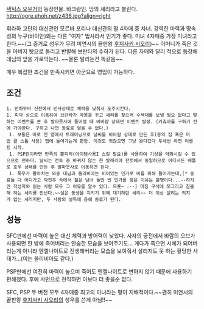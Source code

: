 [[택틱스 오우거]]의 등장인물. 바크람인. 땅의 셰리라고 불린다.
http://ogre.ehoh.net/z436.jpg?align=right

휘라하 교단의 대신관인 모르바 포리나 대신관의 딸 4자매 중 차녀. 강력한 마력과 땅속성의 누구(바이안)와는 다른 "여자" 법사라서 인기가 좋다. 미녀 4자매중 가장 미녀라고 한다.~~(그 증거로 성우가 무려 미연시의 끝판왕 [[후지사키 시오리]])~~ 어머니가 죽은 것을 아버지 탓으로 돌리고 반발해 브란타의 수하가 된다. 다른 자매와 달리 적으로 등장해 데님의 앞을 가로막는다. ~~물론 털리는건 똑같음~~
 
매우 복잡한 조건을 만족시키면 아군으로 영입이 가능하다.

== 조건 ==
 1. 반하무바 신전에서 빈사상태로 체력을 낮춰서 도주시킨다.
 1. 피닥 성으로 이동하여 브란타가 악몽을 꾸고 셰리를 찾으러 수색대를 보낼 필요 없다고 말하는 이벤트를 본 후 발마뭇사에 들어설 때 비바람 상태면 이벤트 발생. (카츄아를 구하기 전에 가야한다. 구하고 나면 동료로 얻을 수 없다.)
  1. 보통은 바로 전 맵에서 트레이닝으로 날씨를 비바람 상태로 만든 후(용의 집 혹은 마법 콜 스톰 사용) 맵에 들어가는게 편함. 이것도 귀찮으면 그냥 왓다갔다 두세번 하면 이벤트 시작.
  1. PSP판이라면 만족의 뿔피리(아이템사용I 스킬 필요)를 사용하여 기상을 악화시킬 수 있으므로 편하다. 날씨는 전투 중 바뀌지 않는 한 발레리아 전토에서 동일하므로 어디서든 배틀로 호우 상태를 만든 후 발마뭇사로 이동하면 된다.
  1. 폭우가 몰아치는 와중 데님과 올리비아는 비어있는 민가로 비를 피해 들어가는데,[* 동료들 다 어디가고 악천후 속에서 젊은 남녀 둘만 빈 민가를 찾은 이유는 불명이다...--하지만 작성자와 읽는 사람 모두 그 이유를 알수 있다. 므흣~ .--] 마침 구석에 쪼그리고 침울해 하는 셰리를 만난다.~~실은 동생을 지키기 위해 대기하던 셰리~~ 더 이상 살려는 의지가 없는 셰리지만, 두 사람의 설득에 응해 동료가 된다.

== 성능 ==
SFC판에선 마력이 높은 대신 체력과 방어력이 낮았다. 사자의 궁전에서 바람의 오브가 사용되면 한 방에 죽어버리는 안습한 모습을 보여주기도... 게다가 죽으면 시체가 되어버리는게 아니라 엔젤나이트로 전생해버리는 모습을 보여줘서 살리지도 못 하는 황당한 사태가...(이는 올리비아도 같다.)

PSP판에선 여전히 마력이 높으며 죽어도 엔젤나이트로 변하지 않기 때문에 사용하기 편해졌다. 후에 샤먼으로 전직하면 이보다 더 좋을순 없다.

SFC, PSP 두 버전 모두 4자매중 최고의 미녀라는 평이 지배적이다.~~괜히 미연시의 끝판왕 [[후지사키 시오리]]의 성우를 쓴게 아님!!~~
